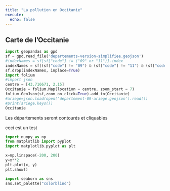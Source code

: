 ```yaml
---
title: "La pollution en Occitanie"
execute: 
  echo: false
---
```


## Carte de l'Occitanie

```python
import geopandas as gpd
sf = gpd.read_file('departements-version-simplifiee.geojson')
#indexNames = sf[sf["code"] != ("09" or "11")].index
indexNames = sf[(sf["code"] != "09") & (sf["code"] != "11") & (sf["code"] != "12") & (sf["code"] != "30") & (sf["code"] != "31") & (sf["code"] != "32") & (sf["code"] != "34") & (sf["code"] != "48")& (sf["code"] != "48")& (sf["code"] != "65")& (sf["code"] != "66")& (sf["code"] != "81")& (sf["code"] != "82")].index
sf.drop(indexNames, inplace=True)
import folium
#import json
centre = [43.716671, 2.15]
Occitanie = folium.Map(location = centre, zoom_start = 7)
folium.GeoJson(sf,zoom_on_click=True).add_to(Occitanie)
#ariege=json.load(open('departement-09-ariege.geojson').read())
#print(ariege.keys())
Occitanie
```
Les départements seront contourés et cliquables


ceci est un test

```python
import numpy as np
from matplotlib import pyplot
import matplotlib.pyplot as plt

x=np.linspace(-200, 200)
y=x**2
plt.plot(x, y)
plt.show()
```


```python
import seaborn as sns
sns.set_palette("colorblind")
```